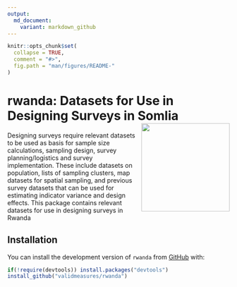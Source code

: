 ```yaml
---
output:
  md_document:
    variant: markdown_github
---
```


<!-- README.md is generated from README.Rmd. Please edit that file -->

```r
knitr::opts_chunk$set(
  collapse = TRUE,
  comment = "#>",
  fig.path = "man/figures/README-"
)
```

# rwanda: Datasets for Use in Designing Surveys in Somlia <img src="man/figures/rwanda.png" width="200px" align="right" />

Designing surveys require relevant datasets to be used as basis for sample size calculations, sampling design, survey planning/logistics and survey implementation. These include datasets on population, lists of sampling clusters, map datasets for spatial sampling, and previous survey datasets that can be used for estimating indicator variance and design effects. This package contains relevant datasets for use in designing surveys in Rwanda

## Installation

You can install the development version of `rwanda` from [GitHub](https://github.com/validmeasures/rwanda) with:

```r
if(!require(devtools)) install.packages("devtools") 
install_github("validmeasures/rwanda")
```


